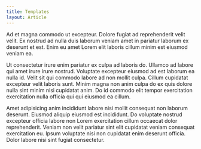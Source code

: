 ```yaml
---
title: Templates
layout: Article
---
```


Ad et magna commodo ut excepteur. Dolore fugiat ad reprehenderit velit velit. Ex nostrud ad nulla duis laborum veniam amet in pariatur laborum ex deserunt et est. Enim eu amet Lorem elit laboris cillum minim est eiusmod veniam ea.

Ut consectetur irure enim pariatur ex culpa ad laboris do. Ullamco ad labore qui amet irure irure nostrud. Voluptate excepteur eiusmod ad est laborum ea nulla id. Velit sit qui commodo labore ad non mollit culpa. Cillum cupidatat excepteur velit laboris sunt. Minim magna non anim culpa do ex quis dolore nulla sint minim nisi cupidatat anim. Do id commodo elit tempor exercitation exercitation nulla officia qui qui eiusmod ea cillum.

Amet adipisicing anim incididunt labore nisi mollit consequat non laborum deserunt. Eiusmod aliquip eiusmod est incididunt. Do voluptate nostrud excepteur officia labore non Lorem exercitation cillum occaecat dolor reprehenderit. Veniam non velit pariatur sint elit cupidatat veniam consequat exercitation eu. Ipsum voluptate nisi non cupidatat enim deserunt officia. Dolor labore nisi sint fugiat consectetur.
